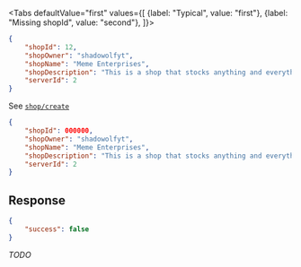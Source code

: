 <Tabs
    defaultValue="first"
    values={[
        {label: "Typical", value: "first"},
        {label: "Missing shopId", value: "second"},
    ]}>
<TabItem value="first">

```json
{
    "shopId": 12,
    "shopOwner": "shadowolfyt",
    "shopName": "Meme Enterprises",
    "shopDescription": "This is a shop that stocks anything and everything",
    "serverId": 2
}
```

See [`shop/create`](create)

</TabItem>
<TabItem value="second">

```json
{
    "shopId": 000000,
    "shopOwner": "shadowolfyt",
    "shopName": "Meme Enterprises",
    "shopDescription": "This is a shop that stocks anything and everything",
    "serverId": 2
}
```

## Response

```json
{
    "success": false
}
```

*TODO*

</TabItem>
</Tabs>
